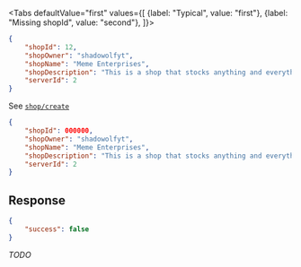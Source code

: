 <Tabs
    defaultValue="first"
    values={[
        {label: "Typical", value: "first"},
        {label: "Missing shopId", value: "second"},
    ]}>
<TabItem value="first">

```json
{
    "shopId": 12,
    "shopOwner": "shadowolfyt",
    "shopName": "Meme Enterprises",
    "shopDescription": "This is a shop that stocks anything and everything",
    "serverId": 2
}
```

See [`shop/create`](create)

</TabItem>
<TabItem value="second">

```json
{
    "shopId": 000000,
    "shopOwner": "shadowolfyt",
    "shopName": "Meme Enterprises",
    "shopDescription": "This is a shop that stocks anything and everything",
    "serverId": 2
}
```

## Response

```json
{
    "success": false
}
```

*TODO*

</TabItem>
</Tabs>
